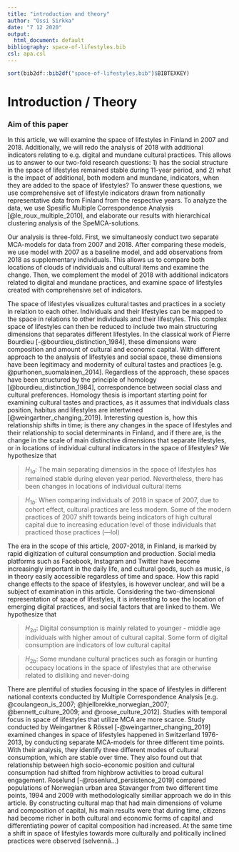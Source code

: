 ```yaml
---
title: "introduction and theory"
author: "Ossi Sirkka"
date: "7 12 2020"
output:
  html_document: default
bibliography: space-of-lifestyles.bib
csl: apa.csl
---
```


```r
sort(bib2df::bib2df("space-of-lifestyles.bib")$BIBTEXKEY)
```

# Introduction / Theory

### Aim of this paper

In this article, we will examine the space of lifestyles in Finland in 2007 and 2018. Additionally, we will redo the analysis of 2018 with additional indicators relating to e.g. digital and mundane cultural practices. This allows us to answer to our two-fold research questions: 1) has the social structure in the space of lifestyles remained stable during 11-year period, and 2) what is the impact of additional, both modern and mundane, indicators, when they are added to the space of lifestyles? To answer these questions, we use comprehensive set of lifestyle indicators drawn from nationally representative data from Finland from the respective years. To analyze the data, we use Spesific Multiple Correspondence Analysis [@le_roux_multiple_2010], and elaborate our results with hierarchical clustering analysis of the SpeMCA-solutions.

Our analysis is three-fold. First, we simultaneosly conduct two separate MCA-models for data from 2007 and 2018. After comparing these models, we use model with 2007 as a baseline model, and add observations from 2018 as supplementary individuals. This allows us to compare both locations of clouds of individuals and cultural items and examine the change. Then, we complement the model of 2018 with additional indicators related to digital and mundane practices, and examine space of lifestyles created with comprehensive set of indicators.   

The space of lifestyles visualizes cultural tastes and practices in a society in relation to each other. Individuals and their lifestyles can be mapped to the space in relations to other individuals and their lifestyles. This complex space of lifestyles can then be reduced to include two main structuring dimensions that separates different lifestyles. In the classical work of Pierre Bourdieu [-@bourdieu_distinction_1984], these dimensions were composition and amount of cultural and economic capital. With different approach to the analysis of lifestyles and social space, these dimensions have been legitimacy and modernity of cultural tastes and practices [e.g. @purhonen_suomalainen_2014]. Regardless of the approach, these spaces have been structured by the principle of homology [@bourdieu_distinction_1984], correspondence between social class and cultural preferences. Homology thesis is important starting point for examining cultural tastes and practices, as it assumes that individuals class position, habitus and lifestyles are intertwined [@weingartner_changing_2019]. Interesting question is, how this relationship shifts in time; is there any changes in the space of lifestyles and their relationship to social determinants in Finland, and if there are, is the change in the scale of main distinctive dimensions that separate lifestyles, or in locations of individual cultural indicators in the space of lifestyles? We hypothesize that

>$H_{1a}$: The main separating dimensios in the space of lifestyles has remained stable during eleven year period. Nevertheless, there has been changes in locations of individual cultural items

>$H_{1b}$: When comparing individuals of 2018 in space of 2007, due to cohort effect, cultural practices are less modern. Some of the modern practices of 2007 shift towards being indicators of high cultural capital due to increasing education level of those individuals that practiced those practices (---lol) 

The era in the scope of this article, 2007-2018, in Finland, is marked by rapid digitization of cultural consumption and production. Social media platforms such as Facebook, Instagram and Twitter have become increasingly important in the daily life, and cultural goods, such as music, is in theory easily accessible regardless of time and space. How this rapid change effects to the space of lifestyles, is however unclear, and will be a subject of examination in this article. Considering the two-dimensional representation of space of lifestyles, it is interesting to see the location of emerging digital practices, and social factors that are linked to them. We hypothesize that

>$H_{2a}$: Digital consumption is mainly related to younger - middle age individuals with higher amout of cultural capital. Some form of digital consumption are indicators of low cultural capital

>$H_{2b}$: Some mundane cultural practices such as foragin or hunting occupacy locations in the space of lifestyles that are otherwise related to disliking and never-doing 

There are plentiful of studies focusing in the space of lifestyles in different national contexts conducted by Multiple Correspondence Analysis [e.g. @coulangeon_is_2007; @hjellbrekke_norwegian_2007; @bennett_culture_2009; and @roose_culture_2012]. Studies with temporal focus in space of lifestyles that utilize MCA are more scarce. Study conducted by Weingartner & Rössel [-@weingartner_changing_2019] examined changes in space of lifestyles happened in Switzerland 1976-2013, by conducting separate MCA-models for three different time points. With their analysis, they identify three different modes of cultural consumption, which are stable over time. They also found out that relationship between high socio-economic position and cultural consumption had shifted from highbrow activities to broad cultural engagement. Roselund [-@rosenlund_persistence_2019] compared populations of Norwegian urban area Stavanger from two different time points, 1994 and 2009 with methodologically similiar approach we do in this article. By constructing cultural map that had main dimensions of volume and composition of capital, his main results were that during time, citizens had become richer in both cultural and economic forms of capital and differentiating power of capital composition had increased. At the same time a shift in space of lifestyles towards more culturally and politically inclined practices were observed (selvennä...)


